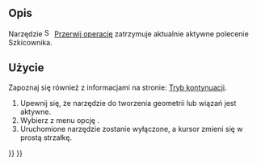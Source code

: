 <languages/>

{{Docnav/pl
|[[Sketcher_RenderingOrder/pl|Ustaw kolejność renderowania]]
|[[Sketcher_CreatePoint/pl|Utwórz punkt]]
|[[Sketcher_Workbench/pl|środowisko pracy Szkicownik]]
|IconL=Sketcher_RenderingOrder.svg‎
|IconR=Sketcher_CreatePoint.svg
|IconC=Workbench_Sketcher.svg
}}

{{GuiCommand/pl
|Name=Sketcher StopOperation
|Name/pl=Szkicownik: Przerwij operację
|MenuLocation=Szkic → Przerwij operację
|Workbenches=[[Sketcher_Workbench/pl|Szkicownik]]
}}

<span id="Description"></span>
==Opis==

<div class="mw-translate-fuzzy">
Narzędzie [[Image:Sketcher_StopOperation.svg|16px]] [[Sketcher_StopOperation/pl|Przerwij operację]] zatrzymuje aktualnie aktywne polecenie Szkicownika.
</div>

<span id="Usage"></span>
==Użycie==

Zapoznaj się również z informacjami na stronie: [[Sketcher_Workbench/pl#Kreślenie_tradycyjne|Tryb kontynuacji]].

# Upewnij się, że narzędzie do tworzenia geometrii lub wiązań jest aktywne.
# Wybierz z menu opcję {{MenuCommand|Szkic → [[File:Sketcher_StopOperation.svg|16px]] [[Sketcher_StopOperation/pl|Przerwij operację]]}}.
# Uruchomione narzędzie zostanie wyłączone, a kursor zmieni się w prostą strzałkę.


{{Docnav/pl
|[[Sketcher_RenderingOrder/pl|Ustaw kolejność renderowania]]
|[[Sketcher_CreatePoint/pl|Utwórz punkt]]
|[[Sketcher_Workbench/pl|środowisko pracy Szkicownik]]
|IconL=Sketcher_RenderingOrder.svg‎
|IconR=Sketcher_CreatePoint.svg
|IconC=Workbench_Sketcher.svg
}}

{{Sketcher_Tools_navi{{#translation:}}}}
{{Userdocnavi{{#translation:}}}}